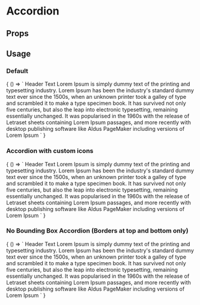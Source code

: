 
# Accordion

<Meta
  title='Accordion'
  component='fw-accordion'
/>

## Props 

<Props of="fw-accordion"/>

## Usage

### Default
<Preview>
  <Story name='Default'>
    {
      () => `<fw-accordion expanded="true">
              <fw-accordion-title>Header Text</fw-accordion-title>
              <fw-accordion-body>
                Lorem Ipsum is simply dummy text of the printing and typesetting industry. Lorem Ipsum has been the industry's standard dummy text ever since the 1500s, when an unknown printer took a galley of type and scrambled it to make a type specimen book. It has survived not only five centuries, but also the leap into electronic typesetting, remaining essentially unchanged. It was popularised in the 1960s with the release of Letraset sheets containing Lorem Ipsum passages, and more recently with desktop publishing software like Aldus PageMaker including versions of Lorem Ipsum
              </fw-accordion-body>
            </fw-accordion>`
    }
  </Story>
</Preview>

### Accordion with custom icons
<Preview>
  <Story name='Accordion with custom icons'>
    {
      () => `<fw-accordion expanded="true">
              <fw-accordion-title>
                <fw-icon
                  name='plus'
                  size="14"
                  slot="expanded-icon"></fw-icon>
                <fw-icon
                  name='minus'
                  size="14"
                  slot="collapsed-icon"></fw-icon>
                Header Text
              </fw-accordion-title>
              <fw-accordion-body>
                Lorem Ipsum is simply dummy text of the printing and typesetting industry. Lorem Ipsum has been the industry's standard dummy text ever since the 1500s, when an unknown printer took a galley of type and scrambled it to make a type specimen book. It has survived not only five centuries, but also the leap into electronic typesetting, remaining essentially unchanged. It was popularised in the 1960s with the release of Letraset sheets containing Lorem Ipsum passages, and more recently with desktop publishing software like Aldus PageMaker including versions of Lorem Ipsum
              </fw-accordion-body>
            </fw-accordion>`
    }
  </Story>
</Preview>

### No Bounding Box Accordion (Borders at top and bottom only)
<Preview>
  <Story name='No Bounding Box Accordion'>
    {
      () => `<fw-accordion type="no_bounding_box">
              <fw-accordion-title>Header Text</fw-accordion-title>
              <fw-accordion-body>
                Lorem Ipsum is simply dummy text of the printing and typesetting industry. Lorem Ipsum has been the industry's standard dummy text ever since the 1500s, when an unknown printer took a galley of type and scrambled it to make a type specimen book. It has survived not only five centuries, but also the leap into electronic typesetting, remaining essentially unchanged. It was popularised in the 1960s with the release of Letraset sheets containing Lorem Ipsum passages, and more recently with desktop publishing software like Aldus PageMaker including versions of Lorem Ipsum
              </fw-accordion-body>
            </fw-accordion>`
    }
  </Story>
</Preview>

